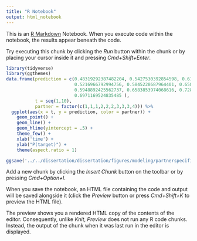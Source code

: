 ```yaml
---
title: "R Notebook"
output: html_notebook
---
```


This is an [R Markdown](http://rmarkdown.rstudio.com) Notebook. When you execute code within the notebook, the results appear beneath the code. 

Try executing this chunk by clicking the *Run* button within the chunk or by placing your cursor inside it and pressing *Cmd+Shift+Enter*. 

```r
library(tidyverse)
library(ggthemes)
data.frame(prediction = c(0.48319292387482204, 0.5427530392854598, 0.6142042978402963,
                          0.5216966792994756, 0.5845228687964401, 0.6583643792065222, 
                          0.5948892425562737, 0.6583853974068616, 0.7282353919606799,
                          0.6971169524835485 ),
           t = seq(1,10),
           partner = factor(c(1,1,1,2,2,2,3,3,3,4))) %>%
  ggplot(aes(x = t, y = prediction, color = partner)) +
    geom_point() +
    geom_line() +
    geom_hline(yintercept = .5) +
    theme_few() +
    xlab('time') +
    ylab("P(target)") +
    theme(aspect.ratio = 1)

ggsave('../../dissertation/dissertation/figures/modeling/partnerspecificity.pdf', height = 8, width = 8, units = 'cm', useDingbats = F)
```

Add a new chunk by clicking the *Insert Chunk* button on the toolbar or by pressing *Cmd+Option+I*.

When you save the notebook, an HTML file containing the code and output will be saved alongside it (click the *Preview* button or press *Cmd+Shift+K* to preview the HTML file). 

The preview shows you a rendered HTML copy of the contents of the editor. Consequently, unlike *Knit*, *Preview* does not run any R code chunks. Instead, the output of the chunk when it was last run in the editor is displayed.

